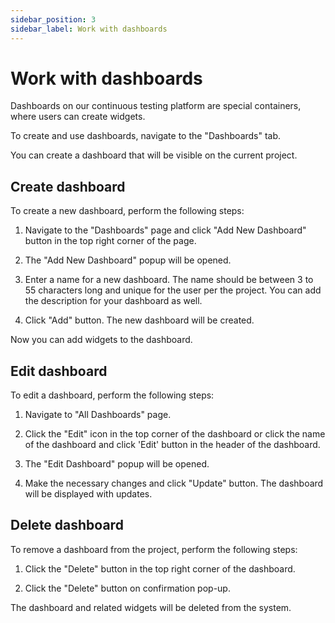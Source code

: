 ```yaml
---
sidebar_position: 3
sidebar_label: Work with dashboards
---
```


# Work with dashboards

Dashboards on our continuous testing platform are special containers, where users can create widgets.

To create and use dashboards, navigate to the "Dashboards" tab.

You can create a dashboard that will be visible on the current project.

## Create dashboard

To create a new dashboard, perform the following steps:

1. Navigate to the "Dashboards" page and click "Add New
Dashboard" button in the top right corner of the page.

2. The "Add New Dashboard" popup will be opened.

3. Enter a name for a new dashboard. The
name should be between 3 to 55 characters long and unique for the user per the
project. You can add the description for your dashboard as well.

4. Click "Add" button. The new dashboard will be created.

Now you can add widgets to the dashboard.

<MediaViewer src="https://youtu.be/dP_AqeWWu7w" alt="Create test execution dashboard" type="video" />

## Edit dashboard

To edit a dashboard, perform the following steps: 

1. Navigate to "All Dashboards" page.

2. Click the "Edit" icon in the top corner of the dashboard or 
click the name of the dashboard and click 'Edit' button in the header of the dashboard.

3. The "Edit Dashboard" popup will be opened.

4. Make the necessary changes and click "Update" button. The dashboard will
be displayed with updates.

<MediaViewer src="https://youtu.be/BuzggC_kKcs" alt="Edit dashboard" type="video" />

## Delete dashboard

To remove a dashboard from the project, perform the following steps: 

1. Click the "Delete" button in the top right corner of the dashboard.

2. Click the "Delete" button on confirmation pop-up.

The dashboard and related widgets will be deleted from the system.

<MediaViewer src="https://youtu.be/ICqrwD5rRLU" alt="Delete dashboard" type="video" />
